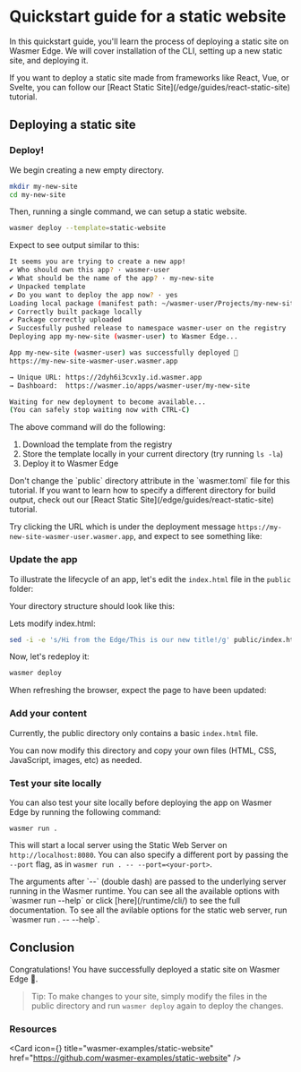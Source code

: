 
# Quickstart guide for a static website

In this quickstart guide, you'll learn the process of deploying a static site on Wasmer Edge.
We will cover installation of the CLI, setting up a new static site, and deploying it.

<Callout type="default" emoji="⚛">
  If you want to deploy a static site made from frameworks like React, Vue, or
  Svelte, you can follow our [React Static
  Site](/edge/guides/react-static-site) tutorial.
</Callout>

## Deploying a static site

<Steps>

<Install />

<Login />

<CliVersionCallout />

### Deploy!
We begin creating a new empty directory.
```bash copy
mkdir my-new-site
cd my-new-site
```

Then, running a single command, we can setup a static website.
```bash copy
wasmer deploy --template=static-website             
```

Expect to see output similar to this:
```bash
It seems you are trying to create a new app!
✔ Who should own this app? · wasmer-user
✔ What should be the name of the app? · my-new-site
✔ Unpacked template
✔ Do you want to deploy the app now? · yes
Loading local package (manifest path: ~/wasmer-user/Projects/my-new-site/.)
✔ Correctly built package locally
✔ Package correctly uploaded
✔ Succesfully pushed release to namespace wasmer-user on the registry
Deploying app my-new-site (wasmer-user) to Wasmer Edge...

App my-new-site (wasmer-user) was successfully deployed 🚀
https://my-new-site-wasmer-user.wasmer.app

→ Unique URL: https://2dyh6i3cvx1y.id.wasmer.app
→ Dashboard:  https://wasmer.io/apps/wasmer-user/my-new-site

Waiting for new deployment to become available...
(You can safely stop waiting now with CTRL-C)
 ```

The above command will do the following:

1. Download the template from the registry 
1. Store the template locally in your current directory (try running `ls -la`)
1. Deploy it to Wasmer Edge

<Callout type="error" emoji="⚠️">
Don't change the `public` directory attribute in the `wasmer.toml` file for this tutorial.
If you want to learn how to specify a different directory for build output, check out our [React Static Site](/edge/guides/react-static-site) tutorial.
</Callout>

Try clicking the URL which is under the deployment message `https://my-new-site-wasmer-user.wasmer.app`, and expect to see something like:

<StaticSite image={staticSiteImg} />

### Update the app 
To illustrate the lifecycle of an app, let's edit the `index.html` file in the `public` folder: 

Your directory structure should look like this:

<FileTree>
  <FileTree.Folder name="my-new-site" defaultOpen>
    <FileTree.File name="LICENSE" />
    <FileTree.File name="README.md" />
    <FileTree.File name="app.yaml" />
	<FileTree.Folder name="public" defaultOpen>
  	  <FileTree.File name="index.html" />
  	</FileTree.Folder>
  	<FileTree.Folder name="settings" defaultOpen>
  	  <FileTree.File name="config.toml" />
  	</FileTree.Folder>
    <FileTree.File name="wasmer.toml" />
  </FileTree.Folder>
</FileTree>

Lets modify index.html:

```bash copy
sed -i -e 's/Hi from the Edge/This is our new title!/g' public/index.html 
```

Now, let's redeploy it:
```bash copy
wasmer deploy
```

When refreshing the browser, expect the page to have been updated:
<StaticSite image={updatedStaticSiteImg} />

### Add your content

Currently, the public directory only contains a basic `index.html` file.

You can now modify this directory and copy your own files (HTML, CSS, JavaScript, images, etc) as needed.

### Test your site locally 

You can also test your site locally before deploying the app on Wasmer Edge by running the following command:

```shell copy
wasmer run .
```

This will start a local server using the Static Web Server on `http://localhost:8080`.
You can also specify a different port by passing the `--port` flag, as in `wasmer run . -- --port=<your-port>`.

<Callout type="info" emoji="ℹ️">
  The arguments after `--` (double dash) are passed to the underlying server running in the Wasmer runtime.
</Callout>

<Callout type="info" emoji="ℹ️">
  You can see all the available options with `wasmer run --help` or click [here](/runtime/cli/) to see the full documentation.
  To see all the avilable options for the static web server, run `wasmer run . -- --help`.
</Callout>

</Steps>

## Conclusion

Congratulations! You have successfully deployed a static site on Wasmer Edge 🚀.

> Tip: To make changes to your site, simply modify the files in the public
> directory and run `wasmer deploy` again to deploy the changes.

### Resources

<Card
  icon={<GitHubLogo />}
  title="wasmer-examples/static-website"
  href="https://github.com/wasmer-examples/static-website"
/>
